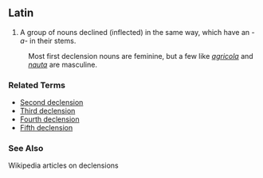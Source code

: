 ==Latin==

# A group of nouns declined (inflected) in the same way, which have an ''-a-'' in their stems.

: Most first declension nouns are feminine, but a few like ''[[agricola]]'' and ''[[nauta]]'' are masculine.

===Related Terms===

*[[Second declension]]
*[[Third declension]]
*[[Fourth declension]]
*[[Fifth declension]]

===See Also===
Wikipedia articles on declensions